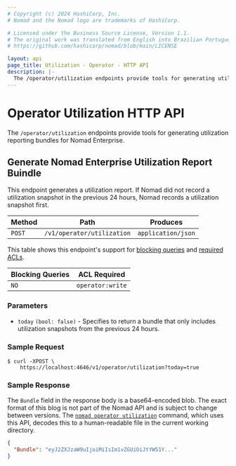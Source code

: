 ```yaml
---
# Copyright (c) 2024 HashiCorp, Inc.
# Nomad and the Nomad logo are trademarks of HashiCorp.

# Licensed under the Business Source License, Version 1.1.
# The original work was translated from English into Brazilian Portuguese.
# https://github.com/hashicorp/nomad/blob/main/LICENSE

layout: api
page_title: Utilization - Operator - HTTP API
description: |-
  The /operator/utilization endpoints provide tools for generating utilization reporting bundles for Nomad Enterprise.
---
```


# Operator Utilization HTTP API

The `/operator/utilization` endpoints provide tools for generating utilization
reporting bundles for Nomad Enterprise.

<EnterpriseAlert />

## Generate Nomad Enterprise Utilization Report Buindle

This endpoint generates a utilization report. If Nomad did not record a
utilization snapshot in the previous 24 hours, Nomad records a utilization
snapshot first.

| Method | Path                       | Produces           |
|--------|----------------------------|--------------------|
| `POST` | `/v1/operator/utilization` | `application/json` |

This table shows this endpoint's support for [blocking queries][] and
[required ACLs][].

| Blocking Queries | ACL Required     |
|------------------|------------------|
| `NO`             | `operator:write` |

### Parameters

- `today` `(bool: false)` - Specifies to return a bundle that only includes
  utilization snapshots from the previous 24 hours.

### Sample Request

```shell-session
$ curl -XPOST \
    https://localhost:4646/v1/operator/utilization?today=true
```

### Sample Response

The `Bundle` field in the response body is a base64-encoded blob. The exact
format of this blog is not part of the Nomad API and is subject to change
between versions. The [`nomad operator utilization`][] command, which uses this
API, decodes this to a human-readable file in the current working directory.

```json
{
  "Bundle": "eyJ2ZXJzaW9uIjoiMiIsIm1vZGUiOiJtYW51Y..."
}
```

[blocking queries]: /nomad/api-docs#blocking-queries
[required  ACLs]: /nomad/api-docs#acls
[`nomad operator utilization`]: /nomad/docs/command/operator/utilization
